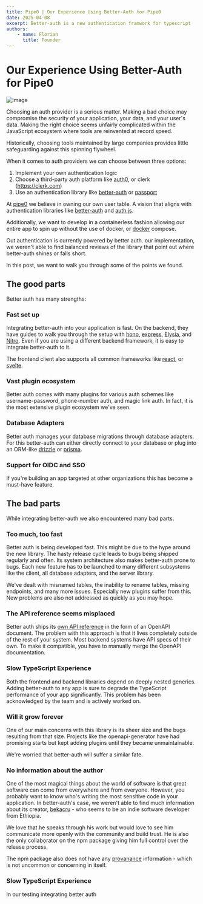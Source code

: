 ```yaml
---
title: Pipe0 | Our Experience Using Better-Auth for Pipe0
date: 2025-04-08
excerpt: Better-auth is a new authentication framwork for typescript
authors:
    - name: Florian
      title: Founder
---
```


# Our Experience Using Better-Auth for Pipe0

![image](/media/blog/20250408-1.jpg)

Choosing an auth provider is a serious matter. Making a bad choice may compromise the security 
of your application, your data, and your user's data. Making the right choice seems unfairly complicated 
within the JavaScript ecosystem where tools are reinvented at record speed.

Historically, choosing tools maintained by large companies provides little safeguarding 
against this spinning flywheel.

When it comes to auth providers we can choose between three options:

1. Implement your own authentication logic
2. Choose a third-party auth platform like [auth0](https://auth0.com), or clerk (https://clerk.com)
3. Use an authentication library like [better-auth](https://better-auth.com) or [passport](https://passportjs.com)

At [pipe0](https://pipe0.com) we believe in owning our own user table. A vision that aligns with 
authentication libraries like [better-auth](https://better-auth.com) and [auth.js](https://authjs.dev/).

Additionally, we want to develop in a containerless fashion allowing our entire app to spin up
without the use of docker, or [docker](https://docker.com) compose.

Out authentication is currently powered by better auth. our implementation, we weren't able to 
find balanced reviews of the library that point out where better-auth shines or falls short.

In this post, we want to walk you through some of the points we found.

## The good parts

Better auth has many strengths:

### Fast set up

Integrating better-auth into your application is fast. On the backend, they have guides to walk you 
through the setup with [hono](https://hono.dev), [express](https://expressjs.com/), 
[Elysia](https://elysiajs.com/), and [Nitro](https://nitro.build/). Even if 
you are using a different backend framework, it is easy to integrate better-auth to it.

The frontend client also supports all common frameworks like [react](https://react.dev/), or [svelte](https://svelte.dev/).

### Vast plugin ecosystem

Better auth comes with many plugins for various auth schemes like username-password, phone-number auth, and
magic link auth. In fact, it is the most extensive plugin ecosystem we've seen.

### Database Adapters

Better auth manages your database migrations through database adapters. For this better-auth can either 
directly connect to your database or plug into an ORM-like [drizzle](https://orm.drizzle.team/) or [prisma](https://www.prisma.io/).

### Support for OIDC and SSO

If you're building an app targeted at other organizations this has become a must-have feature.

## The bad parts

While integrating better-auth we also encountered many bad parts.

### Too much, too fast

Better auth is being developed fast. This might be due to the hype around the new library.
The hasty release cycle leads to bugs being shipped regularly and often. Its system architecture 
also makes better-auth prone to bugs. Each new feature has to be launched to many
different subsystems like the client, all database adapters, and the server library.

We've dealt with misnamed tables, the inability to rename tables, missing endpoints, and many more issues.
Especially new plugins suffer from this. New problems are also not addressed as quickly as you may hope.

### The API reference seems misplaced

Better auth ships its [own API reference](https://www.better-auth.com/docs/plugins/open-api) in the form of 
an OpenAPI document. The problem with this approach is that it lives completely outside of the rest of your
system. Most backend systems have API specs of their own. To make it compatible, you have to manually 
merge the OpenAPI documentation.

### Slow TypeScript Experience

Both the frontend and backend libraries depend on deeply nested generics. Adding better-auth to any app 
is sure to degrade the TypeScript performance of your app significantly. This problem has been acknowledged
by the team and is actively worked on.

### Will it grow forever

One of our main concerns with this library is its sheer size and the bugs resulting from that size.
Projects like the openapi-generator have had promising starts but kept adding plugins until they became unmaintainable.

We're worried that better-auth will suffer a similar fate.

### No information about the author

One of the most magical things about the world of software is that great software can come from 
everywhere and from everyone. However, you probably want to know who's writing the most sensitive 
code in your application. In better-auth's case, we weren't able to find much information about its creator,
[bekacru](https://github.com/Bekacru) - who seems to be an indie software developer from Ethiopia.

We love that he speaks through his work but would love to see him 
communicate more openly with the community and build trust. He is also the only 
collaborator on the npm package giving him full control over the release process.

The npm package also does not have any [provanance](https://docs.npmjs.com/viewing-package-provenance) 
information - which is not uncommon or concerning in itself.

### Slow TypeScript Experience

In our testing integrating better auth

<BlogBanner />




